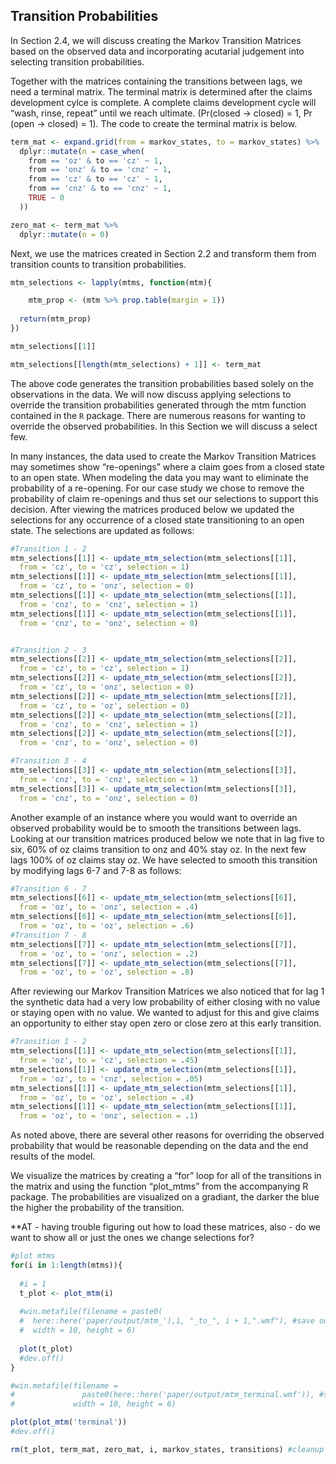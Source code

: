 ## Transition Probabilities

In Section 2.4, we will discuss creating the Markov Transition Matrices based on the observed data and incorporating acutarial judgement into selecting transition probabilities.

Together with the matrices containing the transitions between lags, we need a terminal matrix. The terminal matrix is determined after the claims development cylce is complete. A complete claims development cycle will “wash, rinse, repeat” until we reach ultimate.  (Pr(closed -> closed) = 1, Pr (open -> closed) = 1). The code to create the terminal matrix is below.

```r
term_mat <- expand.grid(from = markov_states, to = markov_states) %>%
  dplyr::mutate(n = case_when(
    from == 'oz' & to == 'cz' ~ 1,
    from == 'onz' & to == 'cnz' ~ 1,
    from == 'cz' & to == 'cz' ~ 1,
    from == 'cnz' & to == 'cnz' ~ 1,
    TRUE ~ 0
  ))

zero_mat <- term_mat %>% 
  dplyr::mutate(n = 0)

```

Next, we use the matrices created in Section 2.2 and transform them from transition counts to transition probabilities.

```r

mtm_selections <- lapply(mtms, function(mtm){

    mtm_prop <- (mtm %>% prop.table(margin = 1))
  
  return(mtm_prop)
})

mtm_selections[[1]]

mtm_selections[[length(mtm_selections) + 1]] <- term_mat

```

The above code generates the transition probabilities based solely on the observations in the data. We will now discuss applying selections to override the transition probabilities generated through the mtm function contained in the `R` package. There are numerous reasons for wanting to override the observed probabilities. In this Section we will discuss a select few.

In many instances, the data used to create the Markov Transition Matrices may sometimes show "re-openings" where a claim goes from a closed state to an open state. When modeling the data you may want to eliminate the probability of a re-opening. For our case study we chose to remove the probability of claim re-openings and thus set our selections to support this decision. After viewing the matrices produced below we updated the selections for any occurrence of a closed state transitioning to an open state. The selections are updated as follows:

```r

#Transition 1 - 2
mtm_selections[[1]] <- update_mtm_selection(mtm_selections[[1]], 
  from = 'cz', to = 'cz', selection = 1)
mtm_selections[[1]] <- update_mtm_selection(mtm_selections[[1]], 
  from = 'cz', to = 'onz', selection = 0)
mtm_selections[[1]] <- update_mtm_selection(mtm_selections[[1]], 
  from = 'cnz', to = 'cnz', selection = 1)
mtm_selections[[1]] <- update_mtm_selection(mtm_selections[[1]], 
  from = 'cnz', to = 'onz', selection = 0)


#Transition 2 - 3
mtm_selections[[2]] <- update_mtm_selection(mtm_selections[[2]], 
  from = 'cz', to = 'cz', selection = 1)
mtm_selections[[2]] <- update_mtm_selection(mtm_selections[[2]], 
  from = 'cz', to = 'onz', selection = 0)
mtm_selections[[2]] <- update_mtm_selection(mtm_selections[[2]], 
  from = 'cz', to = 'oz', selection = 0)
mtm_selections[[2]] <- update_mtm_selection(mtm_selections[[2]], 
  from = 'cnz', to = 'cnz', selection = 1)
mtm_selections[[2]] <- update_mtm_selection(mtm_selections[[2]], 
  from = 'cnz', to = 'onz', selection = 0)

#Transition 3 - 4
mtm_selections[[3]] <- update_mtm_selection(mtm_selections[[3]], 
  from = 'cnz', to = 'cnz', selection = 1)
mtm_selections[[3]] <- update_mtm_selection(mtm_selections[[3]], 
  from = 'cnz', to = 'onz', selection = 0)
```

Another example of an instance where you would want to override an observed probability would be to smooth the transitions between lags. Looking at our transition matrices produced below we note that in lag five to six, 60% of oz claims transition to onz and 40% stay oz. In the next few lags 100% of oz claims stay oz. We have selected to smooth this transition by modifying lags 6-7 and 7-8 as follows:

```r

#Transition 6 - 7
mtm_selections[[6]] <- update_mtm_selection(mtm_selections[[6]], 
  from = 'oz', to = 'onz', selection = .4)
mtm_selections[[6]] <- update_mtm_selection(mtm_selections[[6]], 
  from = 'oz', to = 'oz', selection = .6)
#Transition 7 - 8
mtm_selections[[7]] <- update_mtm_selection(mtm_selections[[7]], 
  from = 'oz', to = 'onz', selection = .2)
mtm_selections[[7]] <- update_mtm_selection(mtm_selections[[7]], 
  from = 'oz', to = 'oz', selection = .8)

```

After reviewing our Markov Transition Matrices we also noticed that for lag 1 the synthetic data had a very low probability of either closing with no value or staying open with no value. We wanted to adjust for this and give claims an opportunity to either stay open zero or close zero at this early transition. 

```r
#Transition 1 - 2
mtm_selections[[1]] <- update_mtm_selection(mtm_selections[[1]], 
  from = 'oz', to = 'cz', selection = .45)
mtm_selections[[1]] <- update_mtm_selection(mtm_selections[[1]], 
  from = 'oz', to = 'cnz', selection = .05)
mtm_selections[[1]] <- update_mtm_selection(mtm_selections[[1]], 
  from = 'oz', to = 'oz', selection = .4)
mtm_selections[[1]] <- update_mtm_selection(mtm_selections[[1]], 
  from = 'oz', to = 'onz', selection = .1)

```                                           
                                            
As noted above, there are several other reasons for overriding the observed probability that would be reasonable depending on the data and the end results of the model.

We visualize the matrices by creating a "for" loop for all of the transitions in the matrix and using the function "plot_mtms" from the accompanying R package. The probabilities are visualized on a gradiant, the darker the blue the higher the probability of the transition.

**AT - having trouble figuring out how to load these matrices, also - do we want to show all or just the ones we change selections for?
```r

#plot mtms
for(i in 1:length(mtms)){
  
  #i = 1
  t_plot <- plot_mtm(i)
  
  #win.metafile(filename = paste0(
  #  here::here('paper/output/mtm_'),i, "_to_", i + 1,".wmf"), #save out visual of matrices
  #  width = 10, height = 6)
  
  plot(t_plot)
  #dev.off()
}

#win.metafile(filename = 
#               paste0(here::here('paper/output/mtm_terminal.wmf')), #save out terminal matrix
#             width = 10, height = 6)

plot(plot_mtm('terminal'))
#dev.off()

rm(t_plot, term_mat, zero_mat, i, markov_states, transitions) #cleanup

```